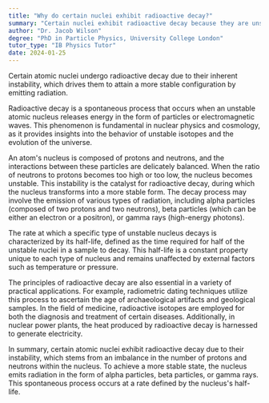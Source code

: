 ```yaml
---
title: "Why do certain nuclei exhibit radioactive decay?"
summary: "Certain nuclei exhibit radioactive decay because they are unstable and seek to reach a more stable state by emitting radiation."
author: "Dr. Jacob Wilson"
degree: "PhD in Particle Physics, University College London"
tutor_type: "IB Physics Tutor"
date: 2024-01-25
---
```


Certain atomic nuclei undergo radioactive decay due to their inherent instability, which drives them to attain a more stable configuration by emitting radiation.

Radioactive decay is a spontaneous process that occurs when an unstable atomic nucleus releases energy in the form of particles or electromagnetic waves. This phenomenon is fundamental in nuclear physics and cosmology, as it provides insights into the behavior of unstable isotopes and the evolution of the universe.

An atom's nucleus is composed of protons and neutrons, and the interactions between these particles are delicately balanced. When the ratio of neutrons to protons becomes too high or too low, the nucleus becomes unstable. This instability is the catalyst for radioactive decay, during which the nucleus transforms into a more stable form. The decay process may involve the emission of various types of radiation, including alpha particles (composed of two protons and two neutrons), beta particles (which can be either an electron or a positron), or gamma rays (high-energy photons).

The rate at which a specific type of unstable nucleus decays is characterized by its half-life, defined as the time required for half of the unstable nuclei in a sample to decay. This half-life is a constant property unique to each type of nucleus and remains unaffected by external factors such as temperature or pressure.

The principles of radioactive decay are also essential in a variety of practical applications. For example, radiometric dating techniques utilize this process to ascertain the age of archaeological artifacts and geological samples. In the field of medicine, radioactive isotopes are employed for both the diagnosis and treatment of certain diseases. Additionally, in nuclear power plants, the heat produced by radioactive decay is harnessed to generate electricity.

In summary, certain atomic nuclei exhibit radioactive decay due to their instability, which stems from an imbalance in the number of protons and neutrons within the nucleus. To achieve a more stable state, the nucleus emits radiation in the form of alpha particles, beta particles, or gamma rays. This spontaneous process occurs at a rate defined by the nucleus's half-life.
    
